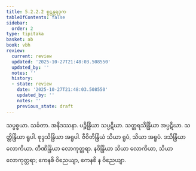 ```yaml
---
title: 5.2.2.2 စူဠန္တရဒုက
tableOfContents: false
sidebar:
  order: 2
type: tipitaka
basket: ab
book: vbh
review:
  current: review
  updated: '2025-10-27T21:48:03.508550'
  updated_by: ''
  notes: ''
  history:
  - state: review
    date: '2025-10-27T21:48:03.508550'
    updated_by: ''
    notes: ''
    previous_state: draft
---
```



<ReviewStatus review={frontmatter.review} showDetails={true} />

<HypothesisAnnotation frontmatter={frontmatter} />

<DynamicBreadcrumb />

<Paragraph number="913" book="vbh">
သပ္ပစ္စယာ. သင်္ခတာ. အနိဒဿနာ. ပဉ္စိန္ဒြိယာ သပ္ပဋိဃာ. သတ္တရသိန္ဒြိယာ အပ္ပဋိဃာ. သတ္တိန္ဒြိယာ ရူပါ. စုဒ္ဒသိန္ဒြိယာ အရူပါ. ဇီဝိတိန္ဒြိယံ သိယာ ရူပံ, သိယာ အရူပံ. ဒသိန္ဒြိယာ လောကိယာ. တီဏိန္ဒြိယာ လောကုတ္တရာ. နဝိန္ဒြိယာ သိယာ လောကိယာ, သိယာ လောကုတ္တရာ; ကေနစိ ဝိညေယျာ, ကေနစိ န ဝိညေယျာ.
</Paragraph>